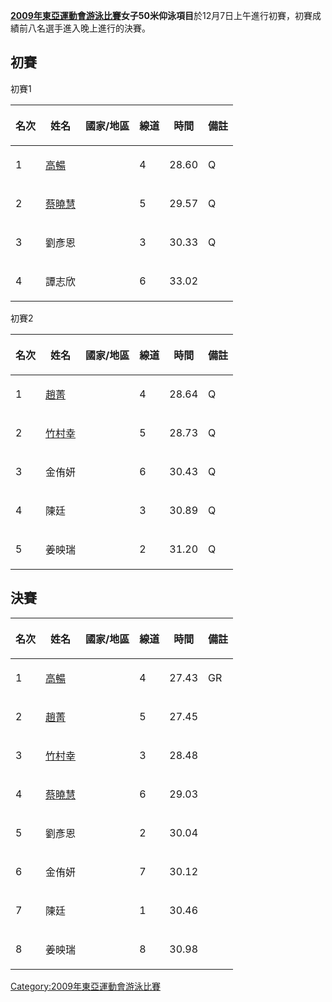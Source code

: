 {{unreferenced|time=2009-12-15T03:22:12+00:00}}
'''[[2009年東亞運動會游泳比賽|2009年東亞運動會游泳比賽]]女子50米仰泳項目'''於12月7日上午進行初賽，初賽成績前八名選手進入晚上進行的決賽。

==初賽==
;初賽1
{| class="wikitable"
|-
!名次!!姓名!!國家/地區!!線道!!時間!!備註
|-
|1||[[高暢|高暢]]||{{CHN}}||4||28.60||Q
|-
|2||[[蔡曉慧|蔡曉慧]]||{{HKG}}||5||29.57||Q
|-
|3||劉彥恩||{{HKG}}||3||30.33||Q
|-
|4||譚志欣||{{MAC}}||6||33.02||
|}

;初賽2
{| class="wikitable"
|-
!名次!!姓名!!國家/地區!!線道!!時間!!備註
|-
|1||[[趙菁|趙菁]]||{{CHN}}||4||28.64||Q
|-
|2||[[竹村幸|竹村幸]]||{{JPN}}||5||28.73||Q
|-
|3||金侑妍||{{KOR}}||6||30.43||Q
|-
|4||陳廷||{{TPE}}||3||30.89||Q
|-
|5||姜映瑞||{{KOR}}||2||31.20||Q
|}

==決賽==
{| class="wikitable"
|-
!名次!!姓名!!國家/地區!!線道!!時間!!備註
|-
|1||[[高暢|高暢]]||{{CHN}}||4||27.43||GR
|-
|2||[[趙菁|趙菁]]||{{CHN}}||5||27.45||
|-
|3||[[竹村幸|竹村幸]]||{{JPN}}||3||28.48||
|-
|4||[[蔡曉慧|蔡曉慧]]||{{HKG}}||6||29.03||
|-
|5||劉彥恩||{{HKG}}||2||30.04||
|-
|6||金侑妍||{{KOR}}||7||30.12||
|-
|7||陳廷||{{TPE}}||1||30.46||
|-
|8||姜映瑞||{{KOR}}||8||30.98||
|}

[[Category:2009年東亞運動會游泳比賽|Category:2009年東亞運動會游泳比賽]]